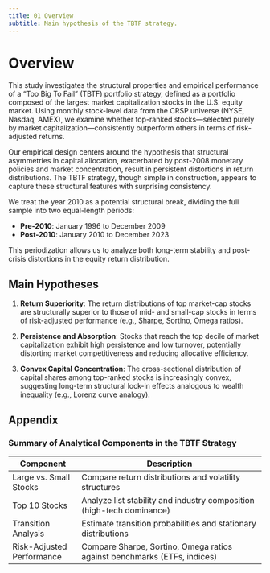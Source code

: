 ```yaml
---
title: 01 Overview
subtitle: Main hypothesis of the TBTF strategy.
---
```


# Overview

This study investigates the structural properties and empirical performance of a "Too Big To Fail" (TBTF) portfolio strategy, defined as a portfolio composed of the largest market capitalization stocks in the U.S. equity market. Using monthly stock-level data from the CRSP universe (NYSE, Nasdaq, AMEX), we examine whether top-ranked stocks—selected purely by market capitalization—consistently outperform others in terms of risk-adjusted returns.

Our empirical design centers around the hypothesis that structural asymmetries in capital allocation, exacerbated by post-2008 monetary policies and market concentration, result in persistent distortions in return distributions. The TBTF strategy, though simple in construction, appears to capture these structural features with surprising consistency.

We treat the year 2010 as a potential structural break, dividing the full sample into two equal-length periods:

- **Pre-2010**: January 1996 to December 2009
- **Post-2010**: January 2010 to December 2023

This periodization allows us to analyze both long-term stability and post-crisis distortions in the equity return distribution.

## Main Hypotheses

1. **Return Superiority**: The return distributions of top market-cap stocks are structurally superior to those of mid- and small-cap stocks in terms of risk-adjusted performance (e.g., Sharpe, Sortino, Omega ratios).

2. **Persistence and Absorption**: Stocks that reach the top decile of market capitalization exhibit high persistence and low turnover, potentially distorting market competitiveness and reducing allocative efficiency.

3. **Convex Capital Concentration**: The cross-sectional distribution of capital shares among top-ranked stocks is increasingly convex, suggesting long-term structural lock-in effects analogous to wealth inequality (e.g., Lorenz curve analogy).

## Appendix {.appendix}

### Summary of Analytical Components in the TBTF Strategy

| Component                    | Description                                                                 |
|-----------------------------|-----------------------------------------------------------------------------|
| Large vs. Small Stocks      | Compare return distributions and volatility structures                     |
| Top 10 Stocks               | Analyze list stability and industry composition (high-tech dominance)      |
| Transition Analysis         | Estimate transition probabilities and stationary distributions |
| Risk-Adjusted Performance   | Compare Sharpe, Sortino, Omega ratios against benchmarks (ETFs, indices)   |
